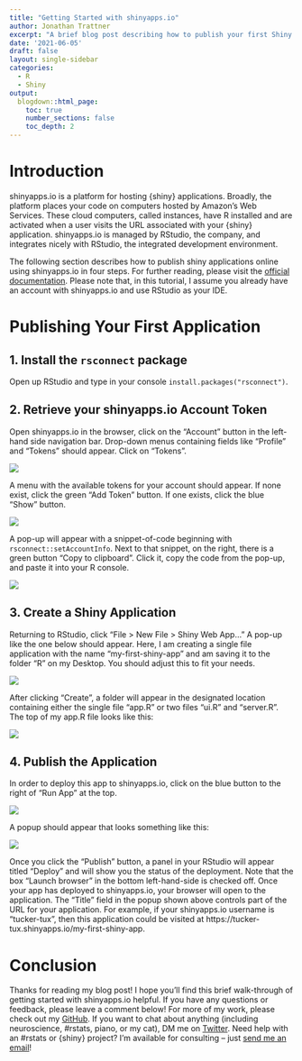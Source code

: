 ```yaml
---
title: "Getting Started with shinyapps.io"
author: Jonathan Trattner
excerpt: "A brief blog post describing how to publish your first Shiny application on RStudio's platform, shinyapps.io. I walk-through with images how how to register your shinyapps.io account locally and use RStudio's 'click-to-deploy' feature to easily share your interactive apps online."
date: '2021-06-05'
draft: false
layout: single-sidebar
categories: 
  - R
  - Shiny
output:
  blogdown::html_page:
    toc: true
    number_sections: false
    toc_depth: 2
---
```


\newpage

# Introduction

shinyapps.io is a platform for hosting {shiny} applications. Broadly, the platform places your code on computers hosted by Amazon's Web Services. These cloud computers, called instances, have R installed and are activated when a user visits the URL associated with your {shiny} application. shinyapps.io is managed by RStudio, the company, and integrates nicely with RStudio, the integrated development environment.

The following section describes how to publish shiny applications online using shinyapps.io in four steps. For further reading, please visit the [official documentation](https://shiny.rstudio.com/articles/shinyapps.html). Please note that, in this tutorial, I assume you already have an account with shinyapps.io and use RStudio as your IDE.

# Publishing Your First Application

## 1. Install the `rsconnect` package

Open up RStudio and type in your console `install.packages("rsconnect")`.

## 2. Retrieve your shinyapps.io Account Token

Open shinyapps.io in the browser, click on the "Account" button in the left-hand side navigation bar. Drop-down menus containing fields like "Profile" and "Tokens" should appear. Click on "Tokens".

![](images/click_tokens.png)

A menu with the available tokens for your account should appear. If none exist, click the green "Add Token" button. If one exists, click the blue "Show" button.

![](images/tokens_menu.png)

A pop-up will appear with a snippet-of-code beginning with `rsconnect::setAccountInfo`. Next to that snippet, on the right, there is a green button "Copy to clipboard". Click it, copy the code from the pop-up, and paste it into your R console.

![](images/copy_token.png) 

## 3. Create a Shiny Application

Returning to RStudio, click "File \> New File \> Shiny Web App..." A pop-up like the one below should appear. Here, I am creating a single file application with the name "my-first-shiny-app" and am saving it to the folder "R" on my Desktop. You should adjust this to fit your needs.

![](images/create_shiny_app.png)

After clicking "Create", a folder will appear in the designated location containing either the single file "app.R" or two files "ui.R" and "server.R". The top of my app.R file looks like this:

![](images/app-preview.png)

## 4. Publish the Application

In order to deploy this app to shinyapps.io, click on the blue button to the right of "Run App" at the top.

![](images/click_deploy_button.png)

A popup should appear that looks something like this:

![](images/deploy_menu.png)

Once you click the "Publish" button, a panel in your RStudio will appear titled "Deploy" and will show you the status of the deployment. Note that the box "Launch browser" in the bottom left-hand-side is checked off. Once your app has deployed to shinyapps.io, your browser will open to the application. The "Title" field in the popup shown above controls part of the URL for your application. For example, if your shinyapps.io username is "tucker-tux", then this application could be visited at https://tucker-tux.shinyapps.io/my-first-shiny-app.

# Conclusion

Thanks for reading my blog post! I hope you'll find this brief walk-through of getting started with shinyapps.io helpful. If you have any questions or feedback, please leave a comment below! For more
of my work, please check out my [GitHub](https://github.com/jdtrat/). If you want to chat about anything (including neuroscience, \#rstats, piano, or my cat), DM me on [Twitter](https://twitter.com/jdtrat). Need help with an \#rstats or {shiny} project? I'm available for consulting -- just [send me an email](mailto:jdt@jdtrat.com)!
